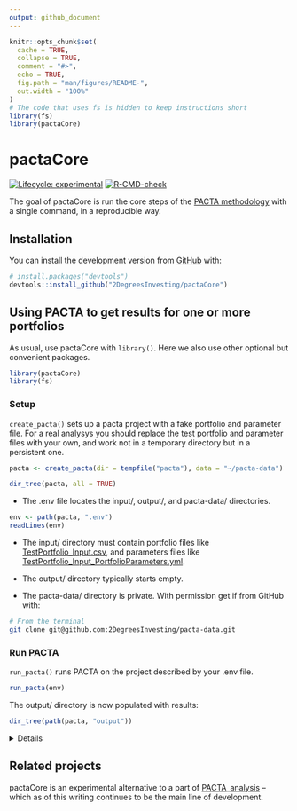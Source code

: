 ```yaml
---
output: github_document
---
```


<!-- README.md is generated from README.Rmd. Please edit that file -->

```r
knitr::opts_chunk$set(
  cache = TRUE,
  collapse = TRUE,
  comment = "#>",
  echo = TRUE,
  fig.path = "man/figures/README-",
  out.width = "100%"
)
# The code that uses fs is hidden to keep instructions short
library(fs)
library(pactaCore)
```

# pactaCore

<!-- badges: start -->
[![Lifecycle: experimental](https://img.shields.io/badge/lifecycle-experimental-orange.svg)](https://lifecycle.r-lib.org/articles/stages.html#experimental)
[![R-CMD-check](https://github.com/2DegreesInvesting/pactaCore/workflows/R-CMD-check/badge.svg)](https://github.com/2DegreesInvesting/pactaCore/actions)
<!-- badges: end -->

The goal of pactaCore is run the core steps of the [PACTA
methodology](https://2degrees-investing.org/resource/pacta/) with a single
command, in a reproducible way.

## Installation

You can install the development version from [GitHub](https://github.com/) with:

``` r
# install.packages("devtools")
devtools::install_github("2DegreesInvesting/pactaCore")
```

## Using PACTA to get results for one or more portfolios

As usual, use pactaCore with `library()`. Here we also use other optional but
convenient packages.

```r
library(pactaCore)
library(fs)
```

### Setup

`create_pacta()` sets up a pacta project with a fake portfolio and parameter
file. For a real analysys you should replace the test portfolio and parameter files
with your own, and work not in a temporary directory but in a persistent one.

```r
pacta <- create_pacta(dir = tempfile("pacta"), data = "~/pacta-data")

dir_tree(pacta, all = TRUE)
```

* The .env file locates the input/, output/, and pacta-data/ directories.

```r
env <- path(pacta, ".env")
readLines(env)
```

* The input/ directory must contain portfolio files like
[TestPortfolio_Input.csv](https://github.com/2DegreesInvesting/pactaCore/blob/master/inst/extdata/TestPortfolio_Input.csv),
and parameters files like
[TestPortfolio_Input_PortfolioParameters.yml](https://github.com/2DegreesInvesting/pactaCore/blob/master/inst/extdata/TestPortfolio_Input_PortfolioParameters.yml).

* The output/ directory typically starts empty.

* The pacta-data/ directory is private. With permission get if from GitHub with:

```bash
# From the terminal
git clone git@github.com:2DegreesInvesting/pacta-data.git
```

### Run PACTA

`run_pacta()` runs PACTA on the project described by your .env file.

```r
run_pacta(env)
```

The output/ directory is now populated with results:

```r
dir_tree(path(pacta, "output"))
```

<details> 

For each corresponding `<pair-name>`, the portfolio and parameter files must be
named `<pair-name>_Input.csv` and `<pair-name>_Input_PortfolioParameters.yml`,
respectively. For example:

  * This pair is valid: `a_Input.csv`, `a_Input_PortfolioParameters.yml`.
  
  * This pair is invalid: `a_Input.csv`, `b_Input_PortfolioParameters.yml`.

In the parameter files, whatever values you give to `portfolio_name_in` and
`investor_name_in` will populate the columns `portfolio_name` and
`investor_name` of some output files. For example:

* A parameter file:

```r
writeLines(readLines(example_input_paths()[[2]]))
```

* A few rows of some relevant output files and columns:

```r
paths <- fs::dir_ls(pactaCore:::output_results_path(pacta))
datasets <- lapply(paths, readRDS)
```

```r
lapply(datasets, function(x) head(x[c("portfolio_name", "investor_name")]))
```

</details>

## Related projects

pactaCore is an experimental alternative to a part of
[PACTA_analysis](https://github.com/2DegreesInvesting/pacta_analysis) -- which
as of this writing continues to be the main line of development.
